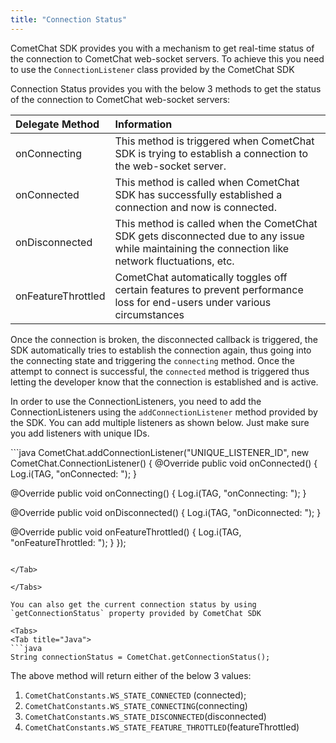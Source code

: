 ```yaml
---
title: "Connection Status"
---
```




CometChat SDK provides you with a mechanism to get real-time status of the connection to CometChat web-socket servers. To achieve this you need to use the `ConnectionListener` class provided by the CometChat SDK

Connection Status provides you with the below 3 methods to get the status of the connection to CometChat web-socket servers:

| Delegate Method    | Information                                                                                                                                      |
| :------------------ | :------------------------------------------------------------------------------------------------------------------------------------------------ |
| onConnecting       | This method is triggered when CometChat SDK is trying to establish a connection to the web-socket server.                                        |
| onConnected        | This method is called when CometChat SDK has successfully established a connection and now is connected.                                         |
| onDisconnected     | This method is called when the CometChat SDK gets disconnected due to any issue while maintaining the connection like network fluctuations, etc. |
| onFeatureThrottled | CometChat automatically toggles off certain features to prevent performance loss for end-users under various circumstances                       |

Once the connection is broken, the disconnected callback is triggered, the SDK automatically tries to establish the connection again, thus going into the connecting state and triggering the `connecting` method. Once the attempt to connect is successful, the `connected` method is triggered thus letting the developer know that the connection is established and is active.

In order to use the ConnectionListeners, you need to add the ConnectionListeners using the `addConnectionListener` method provided by the SDK. You can add multiple listeners as shown below. Just make sure you add listeners with unique IDs.

<Tabs>
<Tab title="Java">
```java
CometChat.addConnectionListener("UNIQUE_LISTENER_ID", new CometChat.ConnectionListener() {
  @Override
    public void onConnected() {
    Log.i(TAG, "onConnected: ");
  }
  
  @Override
    public void onConnecting() {
    Log.i(TAG, "onConnecting: ");
  }

  @Override
    public void onDisconnected() {
    Log.i(TAG, "onDiconnected: ");
  }
  
  @Override
    public void onFeatureThrottled() {
    Log.i(TAG, "onFeatureThrottled: ");
  }
});
```

</Tab>

</Tabs>

You can also get the current connection status by using `getConnectionStatus` property provided by CometChat SDK

<Tabs>
<Tab title="Java">
```java
String connectionStatus = CometChat.getConnectionStatus();
```

</Tab>

</Tabs>

The above method will return either of the below 3 values:

1. `CometChatConstants.WS_STATE_CONNECTED` (connected);
2. `CometChatConstants.WS_STATE_CONNECTING`(connecting)
3. `CometChatConstants.WS_STATE_DISCONNECTED`(disconnected)
4. `CometChatConstants.WS_STATE_FEATURE_THROTTLED`(featureThrottled)
